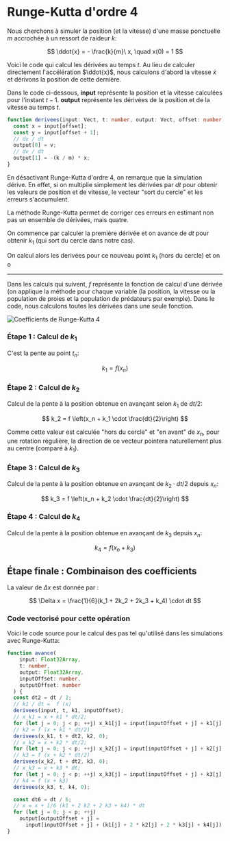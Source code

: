 
# Runge-Kutta d'ordre 4

<RungeKutta />

Nous cherchons à simuler la position (et la vitesse) d'une masse ponctuelle $m$ accrochée à un ressort de raideur $k$:

$$
\ddot{x} = - \frac{k}{m}\ x, \quad x(0) = 1
$$

Voici le code qui calcul les dérivées au temps $t$. Au lieu de calculer directement l'accélération $\ddot{x}$, nous calculons d'abord la vitesse $\dot{x}$ et dérivons la position de cette dernière.

Dans le code ci-dessous, **input** représente la position et la vitesse calculées pour l'instant $t-1$. **output** représente les dérivées de la position et de la vitesse au temps $t$.

```ts
function derivees(input: Vect, t: number, output: Vect, offset: number) {
  const x = input[offset];
  const y = input[offset + 1];
  // dx / dt
  output[0] = v;
  // dv / dt
  output[1] = -(k / m) * x;
}
```

En désactivant Runge-Kutta d'ordre 4, on remarque que la simulation dérive. En effet, si on multiplie simplement les dérivées par $dt$ pour obtenir les valeurs de position et de vitesse, le vecteur "sort du cercle" et les erreurs s'accumulent.

La méthode Runge-Kutta permet de corriger ces erreurs en estimant non pas un ensemble de dérivées, mais quatre.

On commence par calculer la première dérivée et on avance de $dt$ pour obtenir $k_1$ (qui sort du cercle dans notre cas).

On calcul alors les derivées pour ce nouveau point $k_1$ (hors du cercle) et on o

---

Dans les calculs qui suivent, $f$ représente la fonction de calcul d'une dérivée (on applique la méthode pour chaque variable (la position, la vitesse ou la population de proies et la population de prédateurs par exemple). Dans le code, nous calculons toutes les dérivées dans une seule fonction.

![Coefficients de Runge-Kutta 4](/are-presentation/img/Runge-Kutta_slopes2.svg)


### Étape 1 : Calcul de $k_1$

C'est la pente au point $t_n$:

$$
k_1 = f(x_n)
$$

### Étape 2 : Calcul de $k_2$

Calcul de la pente à la position obtenue en avançant selon $k_1$ de $dt / 2$:

$$
k_2 = f \left(x_n + k_1 \cdot \frac{dt}{2}\right)
$$

Comme cette valeur est calculée "hors du cercle" et "en avant" de $x_n$, pour une rotation régulière, la direction de ce vecteur pointera naturellement plus au centre (comparé à $k_1$).

### Étape 3 : Calcul de $k_3$

Calcul de la pente à la position obtenue en avançant de $k_2 \cdot dt / 2$ depuis $x_n$:

$$
k_3 = f \left(x_n + k_2 \cdot \frac{dt}{2}\right)
$$

### Étape 4 : Calcul de $k_4$

Calcul de la pente à la position obtenue en avançant de $k_3$ depuis $x_n$:

$$
k_4 = f(x_n + k_3)
$$

## Étape finale : Combinaison des coefficients

La valeur de $\Delta x$ est donnée par :

$$
\Delta x = \frac{1}{6}(k_1 + 2k_2 + 2k_3 + k_4) \cdot dt
$$

### Code vectorisé pour cette opération

Voici le code source pour le calcul des pas tel qu'utilisé dans les simulations avec Runge-Kutta:

```ts
function avance(
    input: Float32Array,
    t: number,
    output: Float32Array,
    inputOffset: number,
    outputOffset: number
  ) {
  const dt2 = dt / 2;
  // k1 / dt =  f (x)
  derivees(input, t, k1, inputOffset);
  // x_k1 = x + k1 * dt/2;
  for (let j = 0; j < p; ++j) x_k1[j] = input[inputOffset + j] + k1[j] * dt2;
  // k2 = f (x + k1 * dt/2)
  derivees(x_k1, t + dt2, k2, 0);
  // x_k2 = x + k2 * dt/2;
  for (let j = 0; j < p; ++j) x_k2[j] = input[inputOffset + j] + k2[j] * dt2;
  // k3 = f (x + k2 * dt/2)
  derivees(x_k2, t + dt2, k3, 0);
  // x_k3 = x + k3 * dt;
  for (let j = 0; j < p; ++j) x_k3[j] = input[inputOffset + j] + k3[j] * dt;
  // k4 = f (x + k3)
  derivees(x_k3, t, k4, 0);

  const dt6 = dt / 6;
  // x = x + 1/6 (k1 + 2 k2 + 2 k3 + k4) * dt
  for (let j = 0; j < p; ++j)
    output[outputOffset + j] =
      input[inputOffset + j] + (k1[j] + 2 * k2[j] + 2 * k3[j] + k4[j]) * dt6;
}
```
